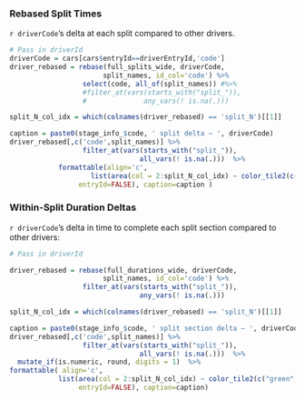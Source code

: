 ### Rebased Split Times

`r driverCode`'s delta at each split compared to other drivers.

```r
# Pass in driverId
driverCode = cars[cars$entryId==driverEntryId,'code']
driver_rebased = rebase(full_splits_wide, driverCode,
                       split_names, id_col='code') %>%
                  select(code, all_of(split_names)) #%>%
                  #filter_at(vars(starts_with("split_")),
                  #              any_vars(! is.na(.)))

split_N_col_idx = which(colnames(driver_rebased) == 'split_N')[[1]]

caption = paste0(stage_info_$code, ' split delta — ', driverCode)
driver_rebased[,c('code',split_names)] %>%
                  filter_at(vars(starts_with("split_")),
                                all_vars(! is.na(.)))  %>%
            formattable(align='c',
                    list(area(col = 2:split_N_col_idx) ~ color_tile2(c("green",'white',"red")),
                 entryId=FALSE), caption=caption )
```

### Within-Split Duration Deltas

`r driverCode`'s delta in time to complete each split section compared to other drivers:

```r
# Pass in driverId

driver_rebased = rebase(full_durations_wide, driverCode,
                       split_names, id_col='code') %>%
                  filter_at(vars(starts_with("split_")),
                                any_vars(! is.na(.)))

split_N_col_idx = which(colnames(driver_rebased) == 'split_N')[[1]]

caption = paste0(stage_info_$code, ' split section delta — ', driverCode)
driver_rebased[,c('code',split_names)] %>%
                  filter_at(vars(starts_with("split_")),
                                all_vars(! is.na(.)))  %>%
  mutate_if(is.numeric, round, digits = 1)  %>%
formattable( align='c',
            list(area(col = 2:split_N_col_idx) ~ color_tile2(c("green",'white',"red")),
                 entryId=FALSE), caption=caption)
```

